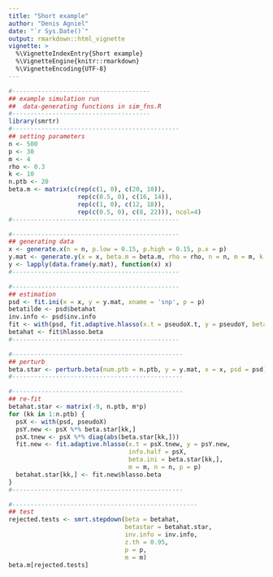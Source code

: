 ```yaml
---
title: "Short example"
author: "Denis Agniel"
date: "`r Sys.Date()`"
output: rmarkdown::html_vignette
vignette: >
  %\VignetteIndexEntry{Short example}
  %\VignetteEngine{knitr::rmarkdown}
  %\VignetteEncoding{UTF-8}
---
```


```r
#--------------------------------------
## example simulation run 
##  data-generating functions in sim_fns.R
#--------------------------------------
library(smrtr)
#----------------------------------------------
## setting parameters
n <- 500
p <- 30
m <- 4
rho <- 0.3
k <- 10
n.ptb <- 20
beta.m <- matrix(c(rep(c(1, 0), c(20, 10)), 
                   rep(c(0.5, 0), c(16, 14)), 
                   rep(c(1, 0), c(12, 18)),
                   rep(c(0.5, 0), c(8, 22))), ncol=4)
#----------------------------------------------

#----------------------------------------------
## generating data
x <- generate.x(n = n, p.low = 0.15, p.high = 0.15, p.x = p)
y.mat <- generate.y(x = x, beta.m = beta.m, rho = rho, n = n, m = m, k = k)
y <- lapply(data.frame(y.mat), function(x) x)
#----------------------------------------------

#----------------------------------------------
## estimation
psd <- fit.ini(x = x, y = y.mat, xname = 'snp', p = p)
betatilde <- psd$betahat
inv.info <- psd$inv.info
fit <- with(psd, fit.adaptive.hlasso(x.t = pseudoX.t, y = pseudoY, beta.ini = betahat, m = m, n = n, p = p, info.half = pseudoX, BIC = FALSE))
betahat <- fit$hlasso.beta
#----------------------------------------------

#-----------------------------------------------
## perturb
beta.star <- perturb.beta(num.ptb = n.ptb, y = y.mat, x = x, psd = psd)
#-----------------------------------------------

#-----------------------------------------------
## re-fit
betahat.star <- matrix(-9, n.ptb, m*p)
for (kk in 1:n.ptb) {
  psX <- with(psd, pseudoX)
  psY.new <- psX %*% beta.star[kk,]
  psX.tnew <- psX %*% diag(abs(beta.star[kk,]))
  fit.new <- fit.adaptive.hlasso(x.t = psX.tnew, y = psY.new, 
                                 info.half = psX,
                                 beta.ini = beta.star[kk,], 
                                 m = m, n = n, p = p)
  betahat.star[kk,] <- fit.new$hlasso.beta
}
#-----------------------------------------------

#---------------------------------------------------
## test
rejected.tests <- smrt.stepdown(beta = betahat,
                                betastar = betahat.star,
                                inv.info = inv.info,
                                z.th = 0.95,
                                p = p,
                                m = m)
beta.m[rejected.tests]
```